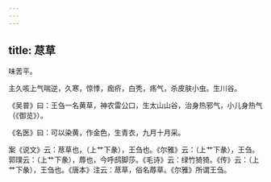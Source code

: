 ```yaml
---
---
---
```

title: 荩草
---



味苦平。

主久咳上气喘逆，久寒，惊悸，痂疥，白秃，疡气，杀皮肤小虫。生川谷。

《吴普》曰：王刍一名黄草，神农雷公口，生太山山谷，治身热邪气，小儿身热气（《御览》）。

《名医》曰：可以染黄，作金色，生青衣，九月十月采。

案《说文》云：荩草也，（上艹下彖），王刍也。《尔雅》云：（上艹下彖），王刍。郭璞云：（上艹下彖），蓐也，今呼鸱脚莎。《毛诗》云：绿竹猗猗。《传》云：（上艹下彖），王刍也。《唐本》注云：荩草，俗名蓐草。《尔雅》所谓王刍。